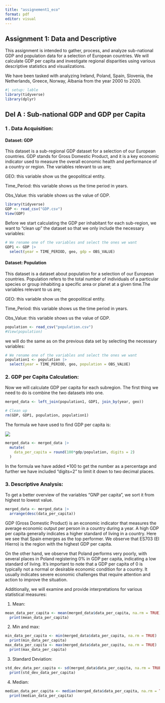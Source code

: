 ```yaml
---
title: "assignement1_eco"
format: pdf
editor: visual
---
```


## Assignment 1: Data and Descriptive

This assignment is intended to gather, process, and analyze sub-national GDP and population data for a selection of European countries.
We will calculate GDP per capita and investigate regional disparities using various descriptive statistics and visualizations.

We have been tasked with analyzing Ireland, Poland, Spain, Slovenia, the Netherlands, Greece, Norway, Albania from the year 2000 to 2020.

```r
#| setup: lable
library(tidyverse)
library(dplyr)

```

## Del A : Sub-national GDP and GDP per Capita

### **1 . Data Acquisition:**

#### Dataset: GDP

This dataset is a sub-regional GDP dataset for a selection of our European countries.
GDP stands for Gross Domestic Product, and it is a key economic indicator used to measure the overall economic health and performance of a country or region.
The variables relevant to us are;

GEO: this variable show us the geopolitical entity.

Time_Period: this variable shows us the time period in years.

Obs_Value: this variable shows us the value of GDP.

```r
library(tidyverse)
GDP <- read_csv("GDP.csv")
View(GDP)
```

Before we start calculating the GDP per inhabitant for each sub-region, we want to "clean up" the dataset so that we only include the necessary variables:

```r
# We rename one of the variables and select the ones we want
GDP1 <- GDP |> 
  select(year = TIME_PERIOD, geo, gdp = OBS_VALUE)
```

#### Dataset: Population

This dataset is a dataset about population for a selection of our European countries.
Population refers to the total number of individuals of a particular species or group inhabiting a specific area or planet at a given time.The variables relevant to us are;

GEO: this variable show us the geopolitical entity.

Time_Period: this variable shows us the time period in years.

Obs_Value: this variable shows us the value of GDP.

```r
population <- read_csv("population.csv")
#View(population)
```

we will do the same as on the previous data set by selecting the necessary variables:

```r
# We rename one of the variables and select the ones we want
population1 <- population |> 
  select(year = TIME_PERIOD, geo, population = OBS_VALUE)
```

### **2. GDP per Capita Calculation:**

Now we will calculate GDP per capita for each subregion.
The first thing we need to do is combine the two datasets into one.

```r
merged_data <- left_join(population1, GDP1, join_by(year, geo))
```

```r
# Clean up
rm(GDP, GDP1, population, population1)
```

The formula we have used to find GDP per capita is:

![](images/formel.png){fig-align="center"}

```r
merged_data <- merged_data |> 
  mutate(
    data_per_capita = round(100*gdp/population, digits = 2)
  )
```

In the formula we have added \*100 to get the number as a percentage and further we have included "digits=2" to limit it down to two decimal places.

### **3. Descriptive Analysis:**

To get a better overview of the variables "GNP per capita", we sort it from highest to lowest value.

```r
merged_data <- merged_data |> 
  arrange(desc(data_per_capita))
```

GDP (Gross Domestic Product) is an economic indicator that measures the average economic output per person in a country during a year.
A high GDP per capita generally indicates a higher standard of living in a country.
Here we see that Spain emerges as the top performer.
We observe that ES703 (El Hierro) is the region with the highest GDP per capita.

On the other hand, we observe that Poland performs very poorly, with several places in Poland registering 0% in GDP per capita, indicating a low standard of living.
It's important to note that a GDP per capita of 0 is typically not a normal or desirable economic condition for a country.
It usually indicates severe economic challenges that require attention and action to improve the situation.

Additionally, we will examine and provide interpretations for various statistical measures:

1.  Mean:

```r
mean_data_per_capita <- mean(merged_data$data_per_capita, na.rm = TRUE) 
  print(mean_data_per_capita)
```

2.  Min and max:

```r
min_data_per_capita <- min(merged_data$data_per_capita, na.rm = TRUE)
  print(min_data_per_capita)
max_data_per_capita <- max(merged_data$data_per_capita, na.rm = TRUE)
  print(max_data_per_capita)
```

3.  Standard Deviation:

```r
std_dev_data_per_capita <- sd(merged_data$data_per_capita, na.rm = TRUE)
  print(std_dev_data_per_capita)
```

4.  Median:

```r
median_data_per_capita <- median(merged_data$data_per_capita, na.rm = TRUE)
  print(median_data_per_capita)
```
